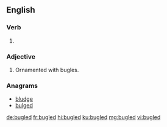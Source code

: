 ==English==

===Verb===
{{head|en|verb form}}

# {{en-past of|bugle}}

===Adjective===
{{en-adj}}

# Ornamented with bugles.

===Anagrams===
* [[bludge#English|bludge]]
* [[bulged#English|bulged]]

[[de:bugled]]
[[fr:bugled]]
[[hi:bugled]]
[[ku:bugled]]
[[mg:bugled]]
[[vi:bugled]]